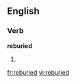 ==English==

===Verb===
'''reburied'''

# {{present participle of|[[rebury]]}}

[[fr:reburied]]
[[vi:reburied]]